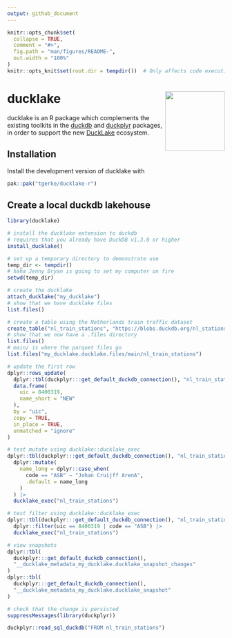 ```yaml
---
output: github_document
---
```


<!-- README.md is generated from README.Rmd. Please edit that file -->

```r
knitr::opts_chunk$set(
  collapse = TRUE,
  comment = "#>",
  fig.path = "man/figures/README-",
  out.width = "100%"
)
knitr::opts_knit$set(root.dir = tempdir())  # Only affects code execution, not output
```

# ducklake <a href="https://github.com/tgerke/ducklake-r"><img src="man/figures/ducklake-hex.jpg" align="right" height="138" /></a>

ducklake is an R package which complements the existing toolkits in the [duckdb](https://r.duckdb.org/index.html) and [duckplyr](https://duckplyr.tidyverse.org/index.html) packages, in order to support the new [DuckLake](https://ducklake.select/docs/stable/duckdb/introduction.html) ecosystem.

## Installation

Install the development version of ducklake with

``` r
pak::pak("tgerke/ducklake-r")
```

## Create a local duckdb lakehouse

```r
library(ducklake)

# install the ducklake extension to duckdb 
# requires that you already have DuckDB v1.3.0 or higher
install_ducklake()

# set up a temporary directory to demonstrate use
temp_dir <- tempdir()
# haha Jenny Bryan is going to set my computer on fire
setwd(temp_dir)

# create the ducklake
attach_ducklake("my_ducklake")
# show that we have ducklake files
list.files()

# create a table using the Netherlands train traffic dataset 
create_table("nl_train_stations", "https://blobs.duckdb.org/nl_stations.csv")
# show that we now have a .files directory
list.files()
# main/ is where the parquet files go
list.files("my_ducklake.ducklake.files/main/nl_train_stations")

# update the first row
dplyr::rows_update(
  dplyr::tbl(duckplyr:::get_default_duckdb_connection(), "nl_train_stations"),
  data.frame(
    uic = 8400319,
    name_short = "NEW"
  ),
  by = "uic",
  copy = TRUE,
  in_place = TRUE,
  unmatched = "ignore"
)

# test mutate using ducklake::ducklake_exec
dplyr::tbl(duckplyr:::get_default_duckdb_connection(), "nl_train_stations") |>
  dplyr::mutate(
    name_long = dplyr::case_when(
      code == "ASB" ~ "Johan Cruijff ArenA",
      .default = name_long
    )
  ) |>
  ducklake_exec("nl_train_stations")

# test filter using ducklake::ducklake_exec
dplyr::tbl(duckplyr:::get_default_duckdb_connection(), "nl_train_stations") |>
  dplyr::filter(uic == 8400319 | code == "ASB") |>
  ducklake_exec("nl_train_stations")

# view snapshots
dplyr::tbl(
  duckplyr:::get_default_duckdb_connection(), 
  "__ducklake_metadata_my_ducklake.ducklake_snapshot_changes"
)
dplyr::tbl(
  duckplyr:::get_default_duckdb_connection(), 
  "__ducklake_metadata_my_ducklake.ducklake_snapshot"
)

# check that the change is persisted
suppressMessages(library(duckplyr))

duckplyr::read_sql_duckdb("FROM nl_train_stations") 
```
